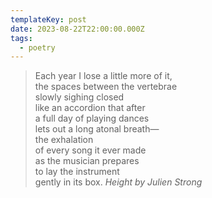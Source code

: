 ```yaml
---
templateKey: post
date: 2023-08-22T22:00:00.000Z
tags:
  - poetry
---
```

> Each year I lose a little more of it,<br/>
> the spaces between the vertebrae<br/>
> slowly sighing closed<br/>
> like an accordion that after<br/>
> a full day of playing dances<br/>
> lets out a long atonal breath—<br/>
> the exhalation<br/>
> of every song it ever made<br/>
> as the musician prepares<br/>
> to lay the instrument<br/>
> gently in its box.
> <cite>Height by Julien Strong</cite>
